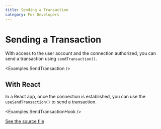 ```yaml
---
title: Sending a Transaction
category: For Developers
---
```


# Sending a Transaction

With access to the user account and the connection authorized, you can send a transaction using `sendTransaction()`.

<CodeImport
  file="../../examples/sendTransaction/SendTransaction.tsx"
  commentBlock="sendTransaction"
/>
<Examples.SendTransaction />

## With React

In a React app, once the connection is established, you can use the `useSendTransaction()` to send a transaction.

<CodeImport
  file="../../examples/sendTransaction/hooks/SendTransactionHook.tsx"
  commentBlock="sendTransaction"
/>
<Examples.SendTransactionHook />

[See the source file](https://github.com/FuelLabs/fuels-npm-packs/tree/main/packages/react/src/hooks/useSendTransaction.ts)
